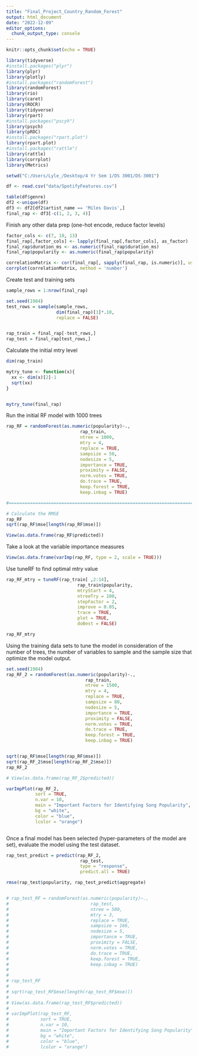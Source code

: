 ```yaml
---
title: "Final_Project_Country_Random_Forest"
output: html_document
date: "2022-12-09"
editor_options: 
  chunk_output_type: console
---
```


```r
knitr::opts_chunk$set(echo = TRUE)
```

```r
library(tidyverse)
#install.packages("plyr")
library(plyr)
library(plotly)
#install.packages("randomForest")
library(randomForest)
library(rio)
library(caret)
library(ROCR)
library(tidyverse)
library(rpart)
#install.packages("pscyh")
library(psych)
library(pROC)
#install.packages("rpart.plot")
library(rpart.plot)
#install.packages("rattle")
library(rattle)
library(corrplot)
library(Metrics)
```



```r
setwd("C:/Users/Lyle_/Desktop/4 Yr Sem 1/DS 3001/DS-3001")

df <- read.csv("data/SpotifyFeatures.csv")

table(df$genre)
df2 <-unique(df)
df3 <- df2[df2$artist_name == 'Miles Davis',]
final_rap <- df3[-c(1, 2, 3, 4)]

```


Finish any other data prep (one-hot encode, reduce factor levels)
```r

factor_cols <- c(7, 10, 13)
final_rap[,factor_cols] <- lapply(final_rap[,factor_cols], as_factor)
final_rap$duration_ms <- as.numeric(final_rap$duration_ms)
final_rap$popularity <- as.numeric(final_rap$popularity)

correlationMatrix <- cor(final_rap[, sapply(final_rap, is.numeric)], use = "complete.obs", method="pearson")
corrplot(correlationMatrix, method = 'number')

```

Create test and training sets 
```r

sample_rows = 1:nrow(final_rap)

set.seed(1984) 
test_rows = sample(sample_rows,
                   dim(final_rap)[1]*.10,
                   replace = FALSE)


rap_train = final_rap[-test_rows,]
rap_test = final_rap[test_rows,]

```

Calculate the initial mtry level 
```r

dim(rap_train)

mytry_tune <- function(x){
  xx <- dim(x)[2]-1
  sqrt(xx)
}


mytry_tune(final_rap)

```

Run the initial RF model with 1000 trees 
```r

rap_RF = randomForest(as.numeric(popularity)~.,      
                            rap_train,
                            ntree = 1000, 
                            mtry = 4,
                            replace = TRUE,
                            sampsize = 50,
                            nodesize = 5,
                            importance = TRUE,
                            proximity = FALSE,
                            norm.votes = TRUE,
                            do.trace = TRUE,
                            keep.forest = TRUE,
                            keep.inbag = TRUE)

#==================================================================================

# Calculate the RMSE
rap_RF
sqrt(rap_RF$mse[length(rap_RF$mse)])

View(as.data.frame(rap_RF$predicted))

```

Take a look at the variable importance measures
```r

View(as.data.frame(varImp(rap_RF, type = 2, scale = TRUE)))

```

Use tuneRF to find optimal mtry value
```r
rap_RF_mtry = tuneRF(rap_train[ ,2:14],  
                           rap_train$popularity,   
                           mtryStart = 4,                        
                           ntreeTry = 100,                       
                           stepFactor = 2,                       
                           improve = 0.05,                       
                           trace = TRUE,                         
                           plot = TRUE,                          
                           doBest = FALSE)                       

rap_RF_mtry

```

Using the training data sets to tune the model in consideration of the number of trees, the number of variables to sample and the sample size that optimize the model output. 
```r
set.seed(1984)	
rap_RF_2 = randomForest(as.numeric(popularity)~.,
                              rap_train,
                              ntree = 1500,
                              mtry = 4,
                              replace = TRUE,
                              sampsize = 80,
                              nodesize = 5,
                              importance = TRUE,
                              proximity = FALSE,
                              norm.votes = TRUE,
                              do.trace = TRUE,
                              keep.forest = TRUE,
                              keep.inbag = TRUE) 


sqrt(rap_RF$mse[length(rap_RF$mse)])
sqrt(rap_RF_2$mse[length(rap_RF_2$mse)])
rap_RF_2

# View(as.data.frame(rap_RF_2$predicted))

varImpPlot(rap_RF_2,
           sort = TRUE,
           n.var = 10,
           main = "Important Factors for Identifying Song Popularity",
           bg = "white",
           color = "blue",
           lcolor = "orange")



```

Once a final model has been selected (hyper-parameters of the model are set), evaluate the model using the test dataset. 
```r
rap_test_predict = predict(rap_RF_2,      
                            rap_test,      
                            type = "response",   
                            predict.all = TRUE)

rmse(rap_test$popularity, rap_test_predict$aggregate)


# rap_test_RF = randomForest(as.numeric(popularity)~.,
#                               rap_test,
#                               ntree = 500,
#                               mtry = 3,
#                               replace = TRUE,
#                               sampsize = 166,
#                               nodesize = 5,
#                               importance = TRUE,
#                               proximity = FALSE,
#                               norm.votes = TRUE,
#                               do.trace = TRUE,
#                               keep.forest = TRUE,
#                               keep.inbag = TRUE)  
# 
# 
# rap_test_RF
# 
# sqrt(rap_test_RF$mse[length(rap_test_RF$mse)])
# 
# View(as.data.frame(rap_test_RF$predicted))
# 
# varImpPlot(rap_test_RF,
#            sort = TRUE,
#            n.var = 10,
#            main = "Important Factors for Identifying Song Popularity",
#            bg = "white",
#            color = "blue",
#            lcolor = "orange")

```